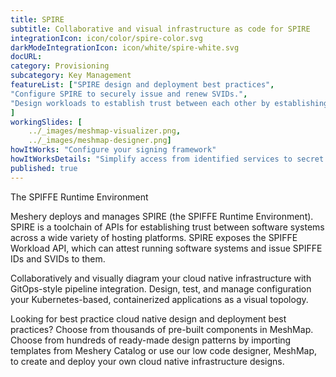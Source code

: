 ---title: SPIRE  subtitle: Collaborative and visual infrastructure as code for SPIREintegrationIcon: icon/color/spire-color.svgdarkModeIntegrationIcon: icon/white/spire-white.svgdocURL: category: Provisioningsubcategory: Key ManagementfeatureList: ["SPIRE design and deployment best practices","Configure SPIRE to securely issue and renew SVIDs.","Design workloads to establish trust between each other by establishing an mTLS connection or by signing and verifying a JWT token."]workingSlides: [    ../_images/meshmap-visualizer.png,    ../_images/meshmap-designer.png]howItWorks: "Configure your signing framework"howItWorksDetails: "Simplify access from identified services to secret stores, databases, services meshes and cloud provider services."published: true---<p>    The SPIFFE Runtime Environment</p><p>    Meshery deploys and manages SPIRE (the SPIFFE Runtime Environment). SPIRE is a toolchain of APIs for establishing trust between software systems across a wide variety of hosting platforms. SPIRE exposes the SPIFFE Workload API, which can attest running software systems and issue SPIFFE IDs and SVIDs to them. </p><p>    Collaboratively and visually diagram your cloud native infrastructure with GitOps-style pipeline integration. Design, test, and manage configuration your Kubernetes-based, containerized applications as a visual topology.</p><p>    Looking for best practice cloud native design and deployment best practices? Choose from thousands of pre-built components in MeshMap. Choose from hundreds of ready-made design patterns by importing templates from Meshery Catalog or use our low code designer, MeshMap, to create and deploy your own cloud native infrastructure designs.</p>